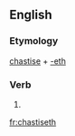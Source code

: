 ==English==

===Etymology===
[[chastise]] + [[-eth]]

===Verb===
{{head|en|verb form}}

# {{en-archaic third-person singular of|chastise}}

[[fr:chastiseth]]